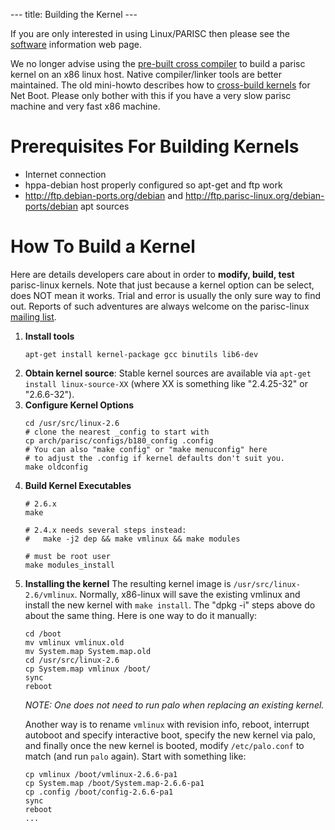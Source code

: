 ---
title: Building the Kernel
---

If you are only interested in using Linux/PARISC then please see the [http://www.parisc-linux.org/software/index.html software] information web page.

We no longer advise using the [http://www.parisc-linux.org/software/index.html#xcs pre-built cross compiler] to build a parisc kernel on an x86 linux host. Native compiler/linker tools are better maintained. The old mini-howto describes how to [http://www.parisc-linux.org/kernel/nfsroot.html cross-build kernels] for Net Boot. Please only bother with this if you have a very slow parisc machine and very fast x86 machine.

= Prerequisites For Building Kernels =
* Internet connection
* hppa-debian host properly configured so apt-get and ftp work
* http://ftp.debian-ports.org/debian and http://ftp.parisc-linux.org/debian-ports/debian apt sources

= How To Build a Kernel =
Here are details developers care about in order to '''modify, build, test''' parisc-linux kernels. Note that just because a kernel option can be select, does NOT mean it works. Trial and error is usually the only sure way to find out. Reports of such adventures are always welcome on the parisc-linux [mailto:linux-parisc@vger.kernel.org mailing list].
<ol>
<li>'''Install tools'''
<pre>
apt-get install kernel-package gcc binutils lib6-dev
</pre></li>
<li>'''Obtain kernel source''': Stable kernel sources are available via <tt>apt-get install linux-source-XX</tt> (where XX is something like "2.4.25-32" or "2.6.6-32").</li>
<li>'''Configure Kernel Options'''
<pre>
cd /usr/src/linux-2.6
# clone the nearest _config to start with
cp arch/parisc/configs/b180_config .config
# You can also "make config" or "make menuconfig" here
# to adjust the .config if kernel defaults don't suit you.
make oldconfig
</pre></li>
<li>'''Build Kernel Executables'''
<pre>
# 2.6.x
make

# 2.4.x needs several steps instead:
#	make -j2 dep && make vmlinux && make modules
 
# must be root user
make modules_install
</pre></li>
<li>'''Installing the kernel'''
The resulting kernel image is <tt>/usr/src/linux-2.6/vmlinux</tt>. Normally, x86-linux will save the existing vmlinux and install the new kernel with <tt>make install</tt>. The "dpkg -i" steps above do about the same thing. Here is one way to do it manually:
<pre>
cd /boot
mv vmlinux vmlinux.old
mv System.map System.map.old
cd /usr/src/linux-2.6
cp System.map vmlinux /boot/
sync
reboot
</pre>
''NOTE: One does not need to run palo when replacing an existing kernel.''

Another way is to rename <tt>vmlinux</tt> with revision info, reboot, interrupt autoboot and specify interactive boot, specify the new kernel via palo, and finally once the new kernel is booted, modify <tt>/etc/palo.conf</tt> to match (and run <tt>palo</tt> again). Start with something like:
<pre>
cp vmlinux /boot/vmlinux-2.6.6-pa1
cp System.map /boot/System.map-2.6.6-pa1
cp .config /boot/config-2.6.6-pa1
sync
reboot
...
</pre></li>
</ol>